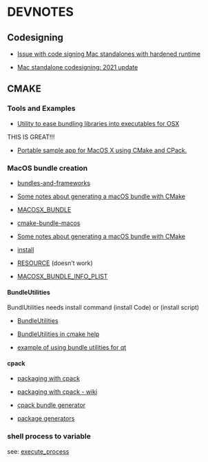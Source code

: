 # DEVNOTES

## Codesigning

- [Issue with code signing Mac standalones with hardened runtime](https://cycling74.com/forums/issue-with-code-signing-mac-standalones-with-hardened-runtime)

- [Mac standalone codesigning: 2021 update](https://cycling74.com/forums/mac-standalone-codesigning-2021-update)

## CMAKE

### Tools and Examples

- [Utility to ease bundling libraries into executables for OSX](https://github.com/auriamg/macdylibbundler/)

THIS IS GREAT!!!

- [Portable sample app for MacOS X using CMake and CPack.](https://github.com/ionyshch/cmake-bundle-macos)

### MacOS bundle creation

- [bundles-and-frameworks](https://gitlab.kitware.com/cmake/community/-/wikis/doc/cmake/platform_dependent_issues/Bundles-And-Frameworks)

- [Some notes about generating a macOS bundle with CMake](https://www.ferranpujolcamins.cat/2020/11/27/Notes-CMake-macOS-bundle.html)

- [MACOSX_BUNDLE](https://cmake.org/cmake/help/latest/prop_tgt/MACOSX_BUNDLE.html)

- [cmake-bundle-macos](https://github.com/ionyshch/cmake-bundle-macos)

- [Some notes about generating a macOS bundle with CMake](https://www.ferranpujolcamins.cat/2020/11/27/Notes-CMake-macOS-bundle.html)


- [install](https://cmake.org/cmake/help/latest/command/install.html)


- [RESOURCE](https://cmake.org/cmake/help/latest/prop_tgt/RESOURCE.html#prop_tgt:RESOURCE) (doesn't work)

- [MACOSX_BUNDLE_INFO_PLIST](https://cmake.org/cmake/help/latest/prop_tgt/MACOSX_BUNDLE_INFO_PLIST.html#prop_tgt:MACOSX_BUNDLE_INFO_PLIST)

#### BundleUtilities

BundlUtilities needs install command (install Code) or (install script) 

- [BundleUtilities](https://cmake.org/cmake/help/latest/module/BundleUtilities.html)

- [BundleUtilities in cmake help](https://cmake.org/cmake/help/v2.8.8/cmake.html#module:BundleUtilities)

- [example of using bundle utilities for qt](https://gitlab.kitware.com/cmake/community/-/wikis/doc/cpack/BundleUtilities)


#### cpack

- [packaging with cpack](https://cmake.org/cmake/help/book/mastering-cmake/chapter/Packaging%20With%20CPack.html)

- [packaging with cpack - wiki](https://gitlab.kitware.com/cmake/community/-/wikis/doc/cpack/Packaging-With-CPack)

- [cpack bundle generator](https://cmake.org/cmake/help/latest/cpack_gen/bundle.html)

- [package generators](https://gitlab.kitware.com/cmake/community/-/wikis/doc/cpack/PackageGenerators#bundle-osx-only)


### shell process to variable

see: [execute_process](https://cmake.org/cmake/help/latest/command/execute_process.html)
